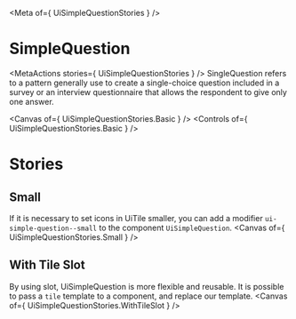 
<Meta of={ UiSimpleQuestionStories } />

# SimpleQuestion
<MetaActions stories={ UiSimpleQuestionStories } />
SingleQuestion refers to a pattern generally use to create a single-choice question included in a survey or an interview questionnaire that allows the respondent to give only one answer.

<Canvas of={ UiSimpleQuestionStories.Basic } />
<Controls of={ UiSimpleQuestionStories.Basic } />

# Stories
## Small
If it is necessary to set icons in UiTile smaller, you can add a modifier ```ui-simple-question--small``` to the component ```UiSimpleQuestion```.
<Canvas of={ UiSimpleQuestionStories.Small } />

## With Tile Slot
By using slot, UiSimpleQuestion is more flexible and reusable. It is possible to  pass a `tile` template to a component, and replace our template.
<Canvas of={ UiSimpleQuestionStories.WithTileSlot } /> 
